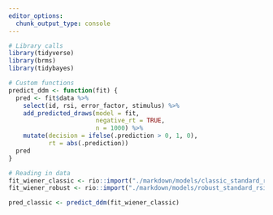 ```yaml
---
editor_options:
  chunk_output_type: console
---
```

```r
# Library calls
library(tidyverse)
library(brms)
library(tidybayes)
```

```r
# Custom functions
predict_ddm <- function(fit) {
  pred <- fit$data %>%
    select(id, rsi, error_factor, stimulus) %>%
    add_predicted_draws(model = fit,
                        negative_rt = TRUE,
                        n = 1000) %>%
    mutate(decision = ifelse(.prediction > 0, 1, 0),
           rt = abs(.prediction))
  pred
}
```

```r
# Reading in data
fit_wiener_classic <- rio::import("./markdown/models/classic_standard_rsi_err_2023-02-15.rda")
fit_wiener_robust <- rio::import("./markdown/models/robust_standard_rsi_err2023-02-15.rda")
```

```r
pred_classic <- predict_ddm(fit_wiener_classic)
```


